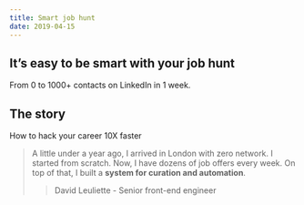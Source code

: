 ```yaml
---
title: Smart job hunt
date: 2019-04-15
---
```


## It’s easy to be smart with your job hunt

From 0 to 1000+ contacts on LinkedIn in 1 week.


## The story

How to hack your career 10X faster

> A little under a year ago, I arrived in London with zero network.
> I started from scratch.
> Now, I have dozens of job offers every week.
> On top of that, I built a __system for curation and automation__.
> > David Leuliette - Senior front-end engineer
